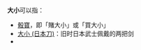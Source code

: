 {{Redirect2|size|Unix指令|Size_(Unix)}}
'''大小'''可以指：
*[[骰寶|骰寶]]，即「賭大小」或「買大小」
*[[大小_(日本刀)|大小 (日本刀)]]：旧时日本武士佩戴的两把剑
*{{lookfrom}}
{{disambig|D|Cat=二字消歧义}}